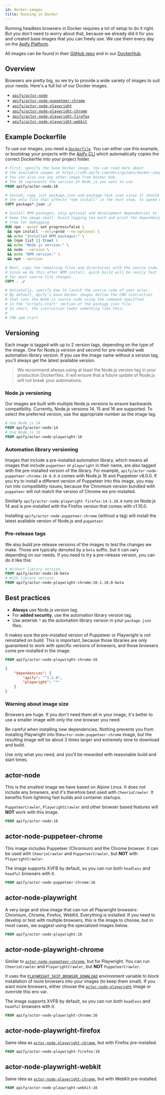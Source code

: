 ```yaml
---
id: docker-images
title: Running in Docker
---
```



Running headless browsers in Docker requires a lot of setup to do it right. But you don't need to worry about that, because we already did it for you and created base images that you can freely use. We use them every day on the [Apify Platform](../guides/apify_platform.mdx).

All images can be found in their [GitHub repo](https://github.com/apify/apify-actor-docker) and in our [DockerHub](https://hub.docker.com/orgs/apify).

## Overview

Browsers are pretty big, so we try to provide a wide variety of images to suit your needs. Here's a full list of our Docker images.

- [`apify/actor-node`](#actor-node)
- [`apify/actor-node-puppeteer-chrome`](#actor-node-puppeteer-chrome)
- [`apify/actor-node-playwright`](#actor-node-playwright)
- [`apify/actor-node-playwright-chrome`](#actor-node-playwright-chrome)
- [`apify/actor-node-playwright-firefox`](#actor-node-playwright-firefox)
- [`apify/actor-node-playwright-webkit`](#actor-node-playwright-webkit)

## Example Dockerfile

To use our images, you need a [`Dockerfile`](https://docs.docker.com/engine/reference/builder/). You can either use this example, or bootstrap your projects with the [Apify CLI](https://www.npmjs.com/package/apify-cli) which automatically copies the correct Dockerfile into your project folder.

```dockerfile
# First, specify the base Docker image. You can read more about
# the available images at https://sdk.apify.com/docs/guides/docker-images
# You can also use any other image from Docker Hub.
# The 16 represents the version of Node.js you want to use.
FROM apify/actor-node:16

# Second, copy just package.json and package-lock.json since it should be
# the only file that affects "npm install" in the next step, to speed up the build
COPY package*.json ./

# Install NPM packages, skip optional and development dependencies to
# keep the image small. Avoid logging too much and print the dependency
# tree for debugging
RUN npm --quiet set progress=false \
 && npm install --only=prod --no-optional \
 && echo "Installed NPM packages:" \
 && (npm list || true) \
 && echo "Node.js version:" \
 && node --version \
 && echo "NPM version:" \
 && npm --version

# Next, copy the remaining files and directories with the source code.
# Since we do this after NPM install, quick build will be really fast
# for most source file changes.
COPY . ./

# Optionally, specify how to launch the source code of your actor.
# By default, Apify's base Docker images define the CMD instruction
# that runs the Node.js source code using the command specified
# in the "scripts.start" section of the package.json file.
# In short, the instruction looks something like this:
#
# CMD npm start
```

## Versioning

Each image is tagged with up to 2 version tags, depending on the type of the image. One for Node.js version and second for pre-installed web automation library version. If you use the image name without a version tag, you'll always get the latest available version.

> We recommend always using at least the Node.js version tag in your production Dockerfiles. It will ensure that a future update of Node.js will not break your automations.

### Node.js versioning

Our images are built with multiple Node.js versions to ensure backwards compatibility. Currently, Node.js versions 14, 15 and 16 are supported. To select the preferred version, use the appropriate number as the image tag.

```dockerfile
# Use Node.js 14
FROM apify/actor-node:14
# Use Node.js 16
FROM apify/actor-node-playwright:16
```

### Automation library versioning

Images that include a pre-installed automation library, which means all images that include `puppeteer` or `playwright` in their name,  are also tagged with the pre-installed version of the library. For example, `apify/actor-node-puppeteer-chrome:16-8.0.0` comes with Node.js 16 and Puppeteer v8.0.0. If you try to install a different version of Puppeteer into this image, you may run into compatibility issues, because the Chromium version bundled with `puppeteer` will not match the version of Chrome we pre-installed.

Similarly `apify/actor-node-playwright-firefox:14-1.10.0` runs on Node.js 14 and is pre-installed with the Firefox version that comes with v1.10.0.

Installing `apify/actor-node-puppeteer-chrome` (without a tag) will install the latest available version of Node.js and `puppeteer`.

### Pre-release tags

We also build pre-release versions of the images to test the changes we make. Those are typically denoted by a `beta` suffix, but it can vary depending on our needs. If you need to try a pre-release version, you can do it like this:

```dockerfile
# Without library version.
FROM apify/actor-node:16-beta
# With library version.
FROM apify/actor-node-playwright-chrome:16-1.10.0-beta
```

## Best practices

- **Always** use Node.js version tag.
- For **added security**, use the automation library version tag.
- Use asterisk `*` as the automation library version in your `package.json` files.

It makes sure the pre-installed version of Puppeteer or Playwright is not reinstalled on build. This is important, because those libraries are only guaranteed to work with specific versions of browsers, and those browsers come pre-installed in the image.

```dockerfile
FROM apify/actor-node-playwright-chrome:16
```

```json
{
    "dependencies": {
        "apify": "^1.2.0",
        "playwright": "*"
    }
}
```

### Warning about image size

Browsers are huge. If you don't need them all in your image, it's better to use a smaller image with only the one browser you need.

Be careful when installing new dependencies. Nothing prevents you from installing Playwright into the`actor-node-puppeteer-chrome` image, but the resulting image will be about 3 times larger and extremely slow to download and build.

Use only what you need, and you'll be rewarded with reasonable build and start times.

## actor-node

This is the smallest image we have based on Alpine Linux. It does not include any browsers, and it's therefore best used with <ApiLink to="cheerio-crawler/class/CheerioCrawler">`CheerioCrawler`</ApiLink>. It benefits from lightning fast builds and container startups.

&#8203;<ApiLink to="puppeteer-crawler/class/PuppeteerCrawler">`PuppeteerCrawler`</ApiLink>, <ApiLink to="playwright-crawler/class/PlaywrightCrawler">`PlaywrightCrawler`</ApiLink> and other browser based features will **NOT** work with this image.

```dockerfile
FROM apify/actor-node:16
```

## actor-node-puppeteer-chrome

This image includes Puppeteer (Chromium) and the Chrome browser. It can be used with <ApiLink to="cheerio-crawler/class/CheerioCrawler">`CheerioCrawler`</ApiLink> and <ApiLink to="puppeteer-crawler/class/PuppeteerCrawler">`PuppeteerCrawler`</ApiLink>, but **NOT** with <ApiLink to="playwright-crawler/class/PlaywrightCrawler">`PlaywrightCrawler`</ApiLink>.

The image supports XVFB by default, so you can run both `headless` and `headful` browsers with it.

```dockerfile
FROM apify/actor-node-puppeteer-chrome:16
```

## actor-node-playwright

A very large and slow image that can run all Playwright browsers: Chromium, Chrome, Firefox, WebKit. Everything is installed. If you need to develop or test with multiple browsers, this is the image to choose, but in most cases, we suggest using the specialized images below.

```dockerfile
FROM apify/actor-node-playwright:16
```

## actor-node-playwright-chrome

Similar to [`actor-node-puppeteer-chrome`](#actor-node-puppeteer-chrome), but for Playwright. You can run <ApiLink to="cheerio-crawler/class/CheerioCrawler">`CheerioCrawler`</ApiLink> and <ApiLink to="playwright-crawler/class/PlaywrightCrawler">`PlaywrightCrawler`</ApiLink>, but **NOT** <ApiLink to="puppeteer-crawler/class/PuppeteerCrawler">`PuppeteerCrawler`</ApiLink>.

It uses the [`PLAYWRIGHT_SKIP_BROWSER_DOWNLOAD`](https://playwright.dev/docs/api/environment-variables/) environment variable to block installation of more browsers into your images (to keep them small). If you want more browsers, either choose the [`actor-node-playwright`](#actor-node-playwright) image or override this env var.

The image supports XVFB by default, so you can run both `headless` and `headful` browsers with it.

```dockerfile
FROM apify/actor-node-playwright-chrome:16
```

## actor-node-playwright-firefox

Same idea as [`actor-node-playwright-chrome`](#actor-node-playwright-chrome), but with Firefox
pre-installed.

```dockerfile
FROM apify/actor-node-playwright-firefox:16
```

## actor-node-playwright-webkit

Same idea as [`actor-node-playwright-chrome`](#actor-node-playwright-chrome), but with WebKit
pre-installed.

```dockerfile
FROM apify/actor-node-playwright-webkit:16
```
